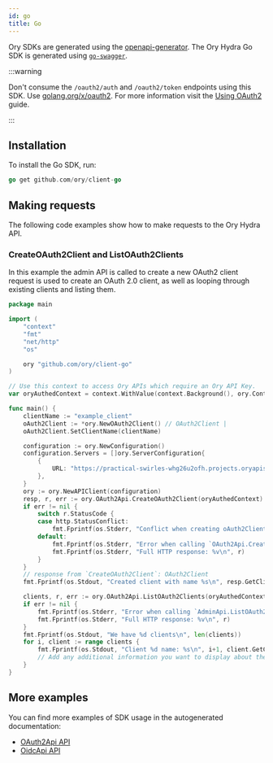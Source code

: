 ```yaml
---
id: go
title: Go
---
```


Ory SDKs are generated using the [openapi-generator](https://github.com/OpenAPITools/openapi-generator). The Ory Hydra Go SDK is
generated using [`go-swagger`](http://goswagger.io).

:::warning

Don't consume the `/oauth2/auth` and `/oauth2/token` endpoints using this SDK. Use
[golang.org/x/oauth2](https://godoc.org/golang.org/x/oauth2). For more information visit the
[Using OAuth2](../guides/using-oauth2.mdx) guide.

:::

## Installation

To install the Go SDK, run:

```go
go get github.com/ory/client-go
```

## Making requests

The following code examples show how to make requests to the Ory Hydra API.

### CreateOAuth2Client and ListOAuth2Clients

In this example the admin API is called to create a new OAuth2 client request is used to create an OAuth 2.0 client, as well as
looping through existing clients and listing them.

```go
package main

import (
	"context"
	"fmt"
	"net/http"
	"os"

	ory "github.com/ory/client-go"
)

// Use this context to access Ory APIs which require an Ory API Key.
var oryAuthedContext = context.WithValue(context.Background(), ory.ContextAccessToken, os.Getenv("ORY_API_KEY"))

func main() {
	clientName := "example_client"
	oAuth2Client := *ory.NewOAuth2Client() // OAuth2Client |
	oAuth2Client.SetClientName(clientName)

	configuration := ory.NewConfiguration()
	configuration.Servers = []ory.ServerConfiguration{
		{
			URL: "https://practical-swirles-whg26u2ofh.projects.oryapis.com", // Public API URL
		},
	}
	ory := ory.NewAPIClient(configuration)
	resp, r, err := ory.OAuth2Api.CreateOAuth2Client(oryAuthedContext).OAuth2Client(oAuth2Client).Execute()
	if err != nil {
		switch r.StatusCode {
		case http.StatusConflict:
			fmt.Fprintf(os.Stderr, "Conflict when creating oAuth2Client: %v\n", err)
		default:
			fmt.Fprintf(os.Stderr, "Error when calling `OAuth2Api.CreateOAuth2Client`: %v\n", err)
			fmt.Fprintf(os.Stderr, "Full HTTP response: %v\n", r)
		}
	}
	// response from `CreateOAuth2Client`: OAuth2Client
	fmt.Fprintf(os.Stdout, "Created client with name %s\n", resp.GetClientName())

	clients, r, err := ory.OAuth2Api.ListOAuth2Clients(oryAuthedContext).ClientName(clientName).Execute()
	if err != nil {
		fmt.Fprintf(os.Stderr, "Error when calling `AdminApi.ListOAuth2Clients``: %v\n", err)
		fmt.Fprintf(os.Stderr, "Full HTTP response: %v\n", r)
	}
	fmt.Fprintf(os.Stdout, "We have %d clients\n", len(clients))
	for i, client := range clients {
		fmt.Fprintf(os.Stdout, "Client %d name: %s\n", i+1, client.GetClientName())
		// Add any additional information you want to display about the client
	}
}
```

## More examples

You can find more examples of SDK usage in the autogenerated documentation:

- [OAuth2Api API](https://github.com/ory/hydra-client-go/blob/master/docs/OAuth2Api.md)
- [OidcApi API](https://github.com/ory/hydra-client-go/blob/master/docs/OidcApi.md)
